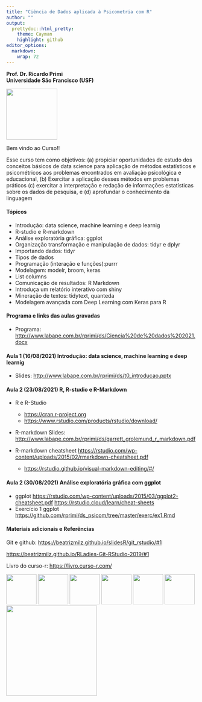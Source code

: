 ```yaml
---
title: "Ciência de Dados aplicada à Psicometria com R"
author: ""
output:
  prettydoc::html_pretty:
    theme: Cayman
    highlight: github
editor_options: 
  markdown: 
    wrap: 72
---
```


**Prof. Dr. Ricardo Primi**\
**Universidade São Francisco (USF)**

![](images/logo-usf.png){width="135"}

Bem vindo ao Curso!!

Esse curso tem como objetivos: (a) propiciar oportunidades de estudo dos
conceitos básicos de data science para aplicação de métodos estatísticos
e psicométricos aos problemas encontrados em avaliaçào psicológica e
educacional, (b) Exercitar a aplicação desses métodos em problemas
práticos (c) exercitar a interpretação e redação de informações
estatísticas sobre os dados de pesquisa, e (d) aprofundar o conhecimento
da linguagem

#### Tópicos

-   Introdução: data science, machine learning e deep learnig
-   R-studio e R-markdown
-   Análise exploratória gráfica: ggplot
-   Organização transformação e manipulação de dados: tidyr e dplyr
-   Importando dados: tidyr
-   Tipos de dados
-   Programação (interação e funções):purrr
-   Modelagem: modelr, broom, keras
-   List columns
-   Comunicação de resultados: R Markdown
-   Introduça um relatório interativo com shiny
-   Mineração de textos: tidytext, quanteda
-   Modelagem avançada com Deep Learning com Keras para R

#### Programa e links das aulas gravadas

-   Programa:
    <http://www.labape.com.br/rprimi/ds/Ciencia%20de%20dados%202021.docx>

#### Aula 1 (16/08/2021) Introdução: data science, machine learning e deep learnig

-   Slides: <http://www.labape.com.br/rprimi/ds/t0_introducao.pptx>

#### Aula 2 (23/08/2021) R, R-studio e R-Markdown

-   R e R-Studio

    -   <https://cran.r-project.org>
    -   <https://www.rstudio.com/products/rstudio/download/>

-   R-markdown Slides:
    <http://www.labape.com.br/rprimi/ds/garrett_grolemund_r_markdown.pdf>

-   R-markdown cheatsheet
    <https://rstudio.com/wp-content/uploads/2015/02/rmarkdown-cheatsheet.pdf>

    -   <https://rstudio.github.io/visual-markdown-editing/#/>

#### Aula 2 (30/08/2021) Análise exploratória gráfica com ggplot

-   ggplot
    <https://rstudio.com/wp-content/uploads/2015/03/ggplot2-cheatsheet.pdf>
    <https://rstudio.cloud/learn/cheat-sheets>
-   Exercício 1 ggplot
    <https://github.com/rprimi/ds_psicom/tree/master/exerc/ex1.Rmd>

#### Materiais adicionais e Referências

Git e github: <https://beatrizmilz.github.io/slidesR/git_rstudio/#1>

<https://beatrizmilz.github.io/RLadies-Git-RStudio-2019/#1>

Livro do curso-r: <https://livro.curso-r.com/>

<img src="../imagens/rmarkdown.png" width="80"/>
<img src="../imagens/tidyverse.png" width="80"/>
<img src="../imagens/ggplot2.png" width="80"/>
<img src="../imagens/dplyr.png" width="80"/>
<img src="../imagens/tidyr.png" width="80"/>
<img src="../imagens/purrr.png" width="80"/>
<img src="../imagens/keras.png" width="240"/>
